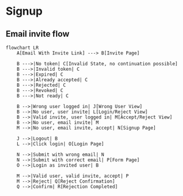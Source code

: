 # Signup

## Email invite flow

```mermaid
flowchart LR
    A[Email With Invite Link] ---> B[Invite Page]

    B --->|No token| C[Invalid State, no continuation possible]
    B --->|Invalid token| C
    B --->|Expired| C
    B --->|Already accepted| C
    B --->|Rejected| C
    B --->|Revoked| C
    B --->|Not ready| C

    B -->|Wrong user logged in| J[Wrong User View]
    B -->|No user, user invite| L[Login/Reject View]
    B -->|Valid invite, user logged in| M[Accept/Reject View]
    B -->|No user, email invite| M
    M -->|No user, email invite, accept| N[Signup Page]

    J -->|Logout| B
    L -->|Click login| O[Login Page]

    N -->|Submit with wrong email| N
    N -->|Submit with correct email| P[Form Page]
    O -->|Login as invited user| B

    M -->|Valid user, valid invite, accept| P
    M -->|Reject| Q[Reject Confirmation]
    Q -->|Confirm| R[Rejection Completed]
```
